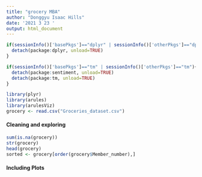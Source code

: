 ```yaml
---
title: "grocery MBA"
author: "Donggyu Isaac Hills"
date: '2021 3 23 '
output: html_document
---
```


```r
if(sessionInfo()['basePkgs']=="dplyr" | sessionInfo()['otherPkgs']=="dplyr"){
  detach(package:dplyr, unload=TRUE)
}

if(sessionInfo()['basePkgs']=="tm" | sessionInfo()['otherPkgs']=="tm"){
  detach(package:sentiment, unload=TRUE)
  detach(package:tm, unload=TRUE)
}

library(plyr)
library(arules)
library(arulesViz)
grocery <- read.csv("Groceries_dataset.csv")
```

#### Cleaning and exploring 
```r
sum(is.na(grocery))
str(grocery)
head(grocery)
sorted <- grocery[order(grocery$Member_number),]
```

#### Including Plots


```r
```

